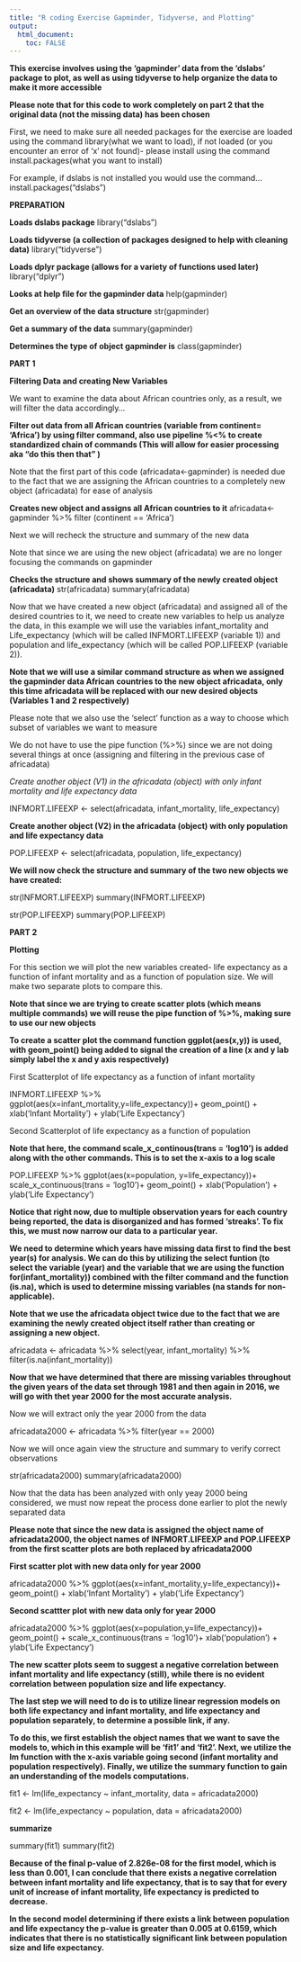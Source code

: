 ```yaml
---
title: "R coding Exercise Gapminder, Tidyverse, and Plotting"
output: 
  html_document:
    toc: FALSE
---
```

**This exercise involves using the 'gapminder' data from the 'dslabs' package to plot, as well as using tidyverse to help organize the data to make it more accessible**

**Please note that for this code to work completely on part 2 that the original data (not the missing data) has been chosen**

First, we need to make sure all needed packages for the exercise are loaded using the command library(what we want to load), if not loaded (or you encounter an error of 'x' not found)- please install using the command install.packages(what you want to install)

For example, if dslabs is not installed you would use the command...install.packages("dslabs")

**PREPARATION**

**Loads dslabs package**
library("dslabs")

**Loads tidyverse (a collection of packages designed to help with cleaning data)**
library("tidyverse")

**Loads dplyr package (allows for a variety of functions used later)**
library("dplyr")

**Looks at help file for the gapminder data**
help(gapminder)

**Get an overview of the data structure**
str(gapminder)

**Get a summary of the data**
summary(gapminder)

**Determines the type of object gapminder is**
class(gapminder)

**PART 1**

**Filtering Data and creating New Variables**

We want to examine the data about African countries only, as a result, we will filter the data accordingly...

**Filter out data from all African countries (variable from continent= 'Africa') by using filter command, also use pipeline %<% to create standardized chain of commands (This will allow for easier processing aka "do this then that" )**

Note that the first part of this code (africadata<-gapminder) is needed due to the fact that we are assigning the African countries to a completely new object (africadata) for ease of analysis

**Creates new object and assigns all African countries to it**
africadata<- gapminder %>% 
filter (continent == 'Africa')

Next we will recheck the structure and summary of the new data 

Note that since we are using the new object (africadata) we are no longer focusing the commands on gapminder

**Checks the structure and shows summary of the newly created object (africadata)**
str(africadata)
summary(africadata)

Now that we have created a new object (africadata) and assigned all of the desired countries to it, we need to create new variables to help us analyze the data, in this example we will use the variables infant_mortality and Life_expectancy (which will be called INFMORT.LIFEEXP (variable 1)) and population and life_expectancy (which will be called POP.LIFEEXP (variable 2)).

**Note that we will use a similar command structure as when we assigned the gapminder data African countries to the new object africadata, only this time africadata will be replaced with our new desired objects (Variables 1 and 2 respectively)**

Please note that we also use the 'select' function as a way to choose which subset of variables we want to measure

We do not have to use the pipe function (%>%) since we are not doing several things at once (assigning and filtering in the previous case of africadata)

*Create another object (V1) in the africadata (object) with only infant mortality and life expectancy data*

INFMORT.LIFEEXP <- select(africadata, infant_mortality, life_expectancy)


**Create another object (V2) in the africadata (object) with only population and life expectancy data**

POP.LIFEEXP <- select(africadata, population, life_expectancy)

**We will now check the structure and summary of the two new objects we have created:**

str(INFMORT.LIFEEXP)
summary(INFMORT.LIFEEXP)

str(POP.LIFEEXP)
summary(POP.LIFEEXP)

**PART 2**

**Plotting**

For this section we will plot the new variables created- life expectancy as a function of infant mortality and as a function of population size. We will make two separate plots to compare this. 

**Note that since we are trying to create scatter plots (which means multiple commands) we will reuse the pipe function of %>%, making sure to use our new objects**

**To create a scatter plot the command function ggplot(aes(x,y)) is used, with geom_point() being added to signal the creation of a line (x and y lab simply label the x and y axis respectively)**

First Scatterplot of life expectancy as a function of infant mortality

INFMORT.LIFEEXP %>% ggplot(aes(x=infant_mortality,y=life_expectancy))+
geom_point() + 
xlab('Infant Mortality') + 
ylab('Life Expectancy')

Second Scatterplot of life expectancy as a function of population 

**Note that here, the command scale_x_continous(trans = 'log10') is added along with the other commands. This is to set the x-axis to a log scale**

POP.LIFEEXP %>% ggplot(aes(x=population, y=life_expectancy))+
scale_x_continuous(trans = 'log10')+
geom_point() +
xlab('Population') +
ylab('Life Expectancy')

**Notice that right now, due to multiple observation years for each country being reported, the data is disorganized and has formed 'streaks'. To fix this, we must now narrow our data to a particular year.**

**We need to determine which years have missing data first to find the best year(s) for analysis. We can do this by utilizing the select funtion (to select the variable (year) and the variable that we are using the function for(infant_mortality)) combined with the filter command and the function (is.na), which is used to determine missing variables (na stands for non-applicable).**

**Note that we use the africadata object twice due to the fact that we are examining the newly created object itself rather than creating or assigning a new object.**

africadata <- africadata %>%
  select(year, infant_mortality) %>%
  filter(is.na(infant_mortality))
  
  
**Now that we have determined that there are missing variables throughout the given years of the data set through 1981 and then again in 2016, we will go with thet year 2000 for the most accurate analysis.**

Now we will extract only the year 2000 from the data

africadata2000 <- africadata %>% filter(year == 2000)


Now we will once again view the structure and summary to verify correct observations

str(africadata2000)
summary(africadata2000)

Now that the data has been analyzed with only yeay 2000 being considered, we must now repeat the process done earlier to plot the newly separated data

**Please note that since the new data is assigned the object name of africadata2000, the object names of INFMORT.LIFEEXP and POP.LIFEEXP from the first scatter plots are both replaced by africadata2000**

**First scatter plot with new data only for year 2000**

africadata2000 %>% ggplot(aes(x=infant_mortality,y=life_expectancy))+
geom_point() + 
xlab('Infant Mortality') + 
ylab('Life Expectancy')

**Second scattter plot with new data only for year 2000**

africadata2000 %>% ggplot(aes(x=population,y=life_expectancy))+
geom_point() + 
scale_x_continuous(trans = 'log10')+
xlab('population') + 
ylab('Life Expectancy')

**The new scatter plots seem to suggest a negative correlation between infant mortality and life expectancy (still), while there is no evident correlation between population size and life expectancy.** 

**The last step we will need to do is to utilize linear regression models on both life expectancy and infant mortality, and life expectancy and population separately, to determine a possible link, if any.**

**To do this, we first establish the object names that we want to save the models to, which in this example will be 'fit1' and 'fit2'. Next, we utilize the lm function with the x-axis variable going second (infant mortality and population respectively). Finally, we utilize the summary function to gain an understanding of the models computations.**

fit1 <- lm(life_expectancy ~ infant_mortality, data = africadata2000)

fit2 <- lm(life_expectancy ~ population, data = africadata2000)

**summarize**

summary(fit1)
summary(fit2)

**Because of the final p-value of 2.826e-08 for the first model, which is less than 0.001, I can conclude that there exists a negative correlation between infant mortality and life expectancy, that is to say that for every unit of increase of infant mortality, life expectancy is predicted to decrease.**

**In the second model determining if there exists a link between population and life expectancy the p-value is greater than 0.005 at 0.6159, which indicates that there is no statistically significant link between population size and life expectancy.**






